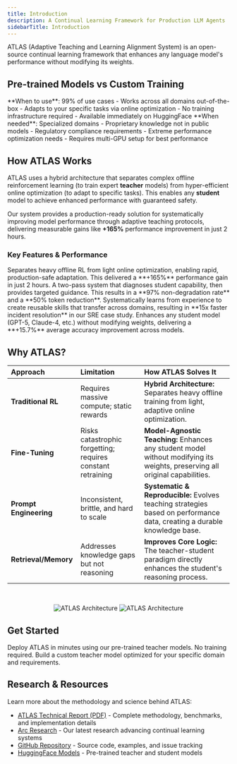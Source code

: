 ```yaml
---
title: Introduction
description: A Continual Learning Framework for Production LLM Agents
sidebarTitle: Introduction
---
```


ATLAS (Adaptive Teaching and Learning Alignment System) is an open-source continual learning framework that enhances any language model's performance without modifying its weights.

## Pre-trained Models vs Custom Training

<CardGroup cols={2}>
  <Card title="Pre-trained ATLAS Models" icon="box">
    **When to use**: 99% of use cases
    - Works across all domains out-of-the-box
    - Adapts to your specific tasks via online optimization
    - No training infrastructure required
    - Available immediately on HuggingFace
  </Card>
  <Card title="Custom Teacher Training" icon="graduation-cap">
    **When needed**: Specialized domains
    - Proprietary knowledge not in public models
    - Regulatory compliance requirements
    - Extreme performance optimization needs
    - Requires multi-GPU setup for best performance
  </Card>
</CardGroup>

## How ATLAS Works

ATLAS uses a hybrid architecture that separates complex offline reinforcement learning (to train expert **teacher** models) from hyper-efficient online optimization (to adapt to specific tasks). This enables any **student** model to achieve enhanced performance with guaranteed safety.

Our system provides a production-ready solution for systematically improving model performance through adaptive teaching protocols, delivering measurable gains like **+165%** performance improvement in just 2 hours.

### Key Features & Performance

<CardGroup cols={2}>
  <Card title="Hybrid Learning Architecture" icon="brain">
    Separates heavy offline RL from light online optimization, enabling rapid, production-safe adaptation. This delivered a **+165%** performance gain in just 2 hours.
  </Card>
  <Card title="Adaptive Teaching Protocol" icon="arrows-rotate">
    A two-pass system that diagnoses student capability, then provides targeted guidance. This results in a **97% non-degradation rate** and a **50% token reduction**.
  </Card>
  <Card title="Compounding Intelligence" icon="layer-group">
    Systematically learns from experience to create reusable skills that transfer across domains, resulting in **15x faster incident resolution** in our SRE case study.
  </Card>
  <Card title="Universal Compatibility" icon="plug">
    Enhances any student model (GPT-5, Claude-4, etc.) without modifying weights, delivering a **+15.7%** average accuracy improvement across models.
  </Card>
</CardGroup>

## Why ATLAS?

| Approach | Limitation | How ATLAS Solves It |
| :--- | :--- | :--- |
| **Traditional RL** | Requires massive compute; static rewards | **Hybrid Architecture:** Separates heavy offline training from light, adaptive online optimization. |
| **Fine-Tuning** | Risks catastrophic forgetting; requires constant retraining | **Model-Agnostic Teaching:** Enhances any student model without modifying its weights, preserving all original capabilities. |
| **Prompt Engineering** | Inconsistent, brittle, and hard to scale | **Systematic & Reproducible:** Evolves teaching strategies based on performance data, creating a durable knowledge base. |
| **Retrieval/Memory** | Addresses knowledge gaps but not reasoning | **Improves Core Logic:** The teacher-student paradigm directly enhances the student's reasoning process. |

<br />

<p align="center">
  <img
    className="block dark:hidden"
    src="/images/ATLAS.png"
    alt="ATLAS Architecture"
  />
  <img
    className="hidden dark:block"
    src="/images/ATLAS.png"
    alt="ATLAS Architecture"
  />
</p>

## Get Started

<CardGroup cols={2}>
  <Card
    title="Quickstart: Pre-trained Models"
    icon="play"
    href="/quickstart"
  >
    Deploy ATLAS in minutes using our pre-trained teacher models. No training required.
  </Card>
  <Card
    title="Custom Training"
    icon="graduation-cap"
    href="/first-experiment"
  >
    Build a custom teacher model optimized for your specific domain and requirements.
  </Card>
</CardGroup>

## Research & Resources

Learn more about the methodology and science behind ATLAS:

- [ATLAS Technical Report (PDF)](/ATLAS-Technical-Report.pdf) - Complete methodology, benchmarks, and implementation details
- [Arc Research](https://www.arc.computer/research) - Our latest research advancing continual learning systems
- [GitHub Repository](https://github.com/Arc-Computer/ATLAS) - Source code, examples, and issue tracking
- [HuggingFace Models](https://huggingface.co/Arc-Intelligence) - Pre-trained teacher and student models
